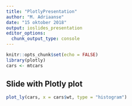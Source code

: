 ---
title: "PlotlyPresentation"
author: "M. Adriaanse"
date: "15 oktober 2018"
output: ioslides_presentation
editor_options: 
  chunk_output_type: console
---

```{r setup, include=FALSE}
knitr::opts_chunk$set(echo = FALSE)
library(plotly)
cars <- mtcars
```

## Slide with Plotly plot

```{r pressure}
plot_ly(cars, x = cars$wt, type = "histogram")
```

